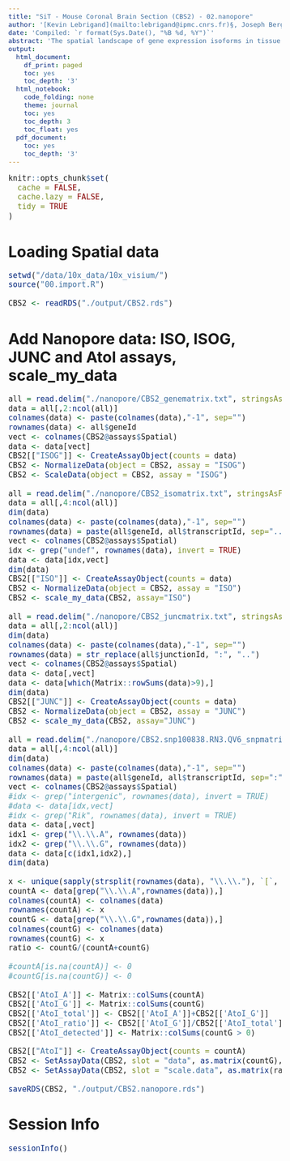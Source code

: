 ```yaml
---
title: "SiT - Mouse Coronal Brain Section (CBS2) - 02.nanopore"
author: '[Kevin Lebrigand](mailto:lebrigand@ipmc.cnrs.fr)§, Joseph Bergenstråhle §, Kim Thrane §, Annelie Mollbrink, Pascal Barbry, Rainer Waldmann and Joakim Lundeberg'
date: 'Compiled: `r format(Sys.Date(), "%B %d, %Y")`'
abstract: 'The spatial landscape of gene expression isoforms in tissue sections.'
output:
  html_document:
    df_print: paged
    toc: yes
    toc_depth: '3'
  html_notebook:
    code_folding: none
    theme: journal
    toc: yes
    toc_depth: 3
    toc_float: yes
  pdf_document:
    toc: yes
    toc_depth: '3'
---
```


<style type="text/css">

body, td {
   font-size: 15px;
}
code.r{
  font-size: 15px;
}
pre {
  font-size: 15px
}
</style>

```r
knitr::opts_chunk$set(
  cache = FALSE,
  cache.lazy = FALSE,
  tidy = TRUE
)

```

# Loading Spatial data

```r

setwd("/data/10x_data/10x_visium/")
source("00.import.R")

CBS2 <- readRDS("./output/CBS2.rds")

```

# Add Nanopore data: ISO, ISOG, JUNC and AtoI assays, scale_my_data

```r

all = read.delim("./nanopore/CBS2_genematrix.txt", stringsAsFactors = F)
data = all[,2:ncol(all)]
colnames(data) <- paste(colnames(data),"-1", sep="")
rownames(data) <- all$geneId
vect <- colnames(CBS2@assays$Spatial)
data <- data[vect]
CBS2[["ISOG"]] <- CreateAssayObject(counts = data)
CBS2 <- NormalizeData(object = CBS2, assay = "ISOG")
CBS2 <- ScaleData(object = CBS2, assay = "ISOG")

all = read.delim("./nanopore/CBS2_isomatrix.txt", stringsAsFactors = F)
data = all[,4:ncol(all)]
dim(data)
colnames(data) <- paste(colnames(data),"-1", sep="")
rownames(data) = paste(all$geneId, all$transcriptId, sep="..")
vect <- colnames(CBS2@assays$Spatial)
idx <- grep("undef", rownames(data), invert = TRUE)
data <- data[idx,vect]
dim(data)
CBS2[["ISO"]] <- CreateAssayObject(counts = data)
CBS2 <- NormalizeData(object = CBS2, assay = "ISO")
CBS2 <- scale_my_data(CBS2, assay="ISO")

all = read.delim("./nanopore/CBS2_juncmatrix.txt", stringsAsFactors = F)
data = all[,2:ncol(all)]
dim(data)
colnames(data) <- paste(colnames(data),"-1", sep="")
rownames(data) = str_replace(all$junctionId, ":", "..")
vect <- colnames(CBS2@assays$Spatial)
data <- data[,vect]
data <- data[which(Matrix::rowSums(data)>9),]
dim(data)
CBS2[["JUNC"]] <- CreateAssayObject(counts = data)
CBS2 <- NormalizeData(object = CBS2, assay = "JUNC")
CBS2 <- scale_my_data(CBS2, assay="JUNC")

all = read.delim("./nanopore/CBS2.snp100838.RN3.QV6_snpmatrix.csv", sep=",", stringsAsFactors = F)
data = all[,4:ncol(all)]
dim(data)
colnames(data) <- paste(colnames(data),"-1", sep="")
rownames(data) = paste(all$geneId, all$transcriptId, sep=":")
vect <- colnames(CBS2@assays$Spatial)
#idx <- grep("intergenic", rownames(data), invert = TRUE)
#data <- data[idx,vect]
#idx <- grep("Rik", rownames(data), invert = TRUE)
data <- data[,vect]
idx1 <- grep("\\.\\.A", rownames(data))
idx2 <- grep("\\.\\.G", rownames(data))
data <- data[c(idx1,idx2),]
dim(data)

x <- unique(sapply(strsplit(rownames(data), "\\.\\."), `[`, 1))
countA <- data[grep("\\.\\.A",rownames(data)),]
colnames(countA) <- colnames(data)
rownames(countA) <- x
countG <- data[grep("\\.\\.G",rownames(data)),]
colnames(countG) <- colnames(data)
rownames(countG) <- x
ratio <- countG/(countA+countG)

#countA[is.na(countA)] <- 0
#countG[is.na(countG)] <- 0

CBS2[['AtoI_A']] <- Matrix::colSums(countA)
CBS2[['AtoI_G']] <- Matrix::colSums(countG)
CBS2[['AtoI_total']] <- CBS2[['AtoI_A']]+CBS2[['AtoI_G']]
CBS2[['AtoI_ratio']] <- CBS2[['AtoI_G']]/CBS2[['AtoI_total']]
CBS2[['AtoI_detected']] <- Matrix::colSums(countG > 0)

CBS2[["AtoI"]] <- CreateAssayObject(counts = countA)
CBS2 <- SetAssayData(CBS2, slot = "data", as.matrix(countG), assay = "AtoI")
CBS2 <- SetAssayData(CBS2, slot = "scale.data", as.matrix(ratio), assay = "AtoI")

saveRDS(CBS2, "./output/CBS2.nanopore.rds")


```

# Session Info

```r
sessionInfo()
```

